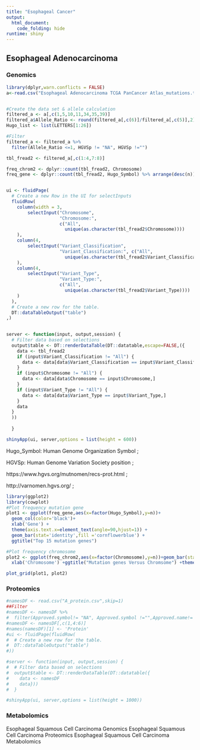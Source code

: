 ```yaml
---  
title: "Esophageal Cancer"
output:
  html_document:
    code_folding: hide
runtime: shiny
---
```

## Esophageal Adenocarcinoma {.tabset}

### Genomics
```r
library(dplyr,warn.conflicts = FALSE)
a<-read.csv("Esophageal Adenocarcinoma TCGA PanCancer Atlas_mutations.tsv" , sep ="\t")


#Create the data set & allele calculation
filtered_a <- a[,c(1,5,10,11,34,35,39)]
filtered_a$Allele_Ratio <- round(filtered_a[,c(6)]/filtered_a[,c(5)],2)
Hugo_list <- list(LETTERS[1:26])

#Filter 
filtered_a <- filtered_a %>% 
  filter(Allele_Ratio <=1, HGVSp != "NA", HGVSp !="")

tbl_fread2 <- filtered_a[,c(1:4,7:8)]

freq_chrom2 <- dplyr::count(tbl_fread2, Chromosome)
freq_gene <- dplyr::count(tbl_fread2, Hugo_Symbol) %>% arrange(desc(n)) %>% slice(1:15)


ui <- fluidPage(
  # Create a new Row in the UI for selectInputs
  fluidRow(
    column(width = 3,
        selectInput("Chromosome",
                    "Chromosome:",
                    c("All",
                      unique(as.character(tbl_fread2$Chromosome))))
    ),
    column(4,
        selectInput("Variant_Classification",
                    "Variant_Classification:", c("All",
                      unique(as.character(tbl_fread2$Variant_Classification))))
    ),
    column(4,
        selectInput("Variant_Type",
                    "Variant_Type:",
                    c("All",
                      unique(as.character(tbl_fread2$Variant_Type))))
    )
  ),
  # Create a new row for the table.
  DT::dataTableOutput("table")
,)
  

server <- function(input, output,session) {
  # Filter data based on selections
  output$table <- DT::renderDataTable(DT::datatable,escape=FALSE,({
    data <- tbl_fread2
    if (input$Variant_Classification != "All") {
      data <- data[data$Variant_Classification == input$Variant_Classification,]
    }
    if (input$Chromosome != "All") {
      data <- data[data$Chromosome == input$Chromosome,]
    }
    if (input$Variant_Type != "All") {
      data <- data[data$Variant_Type == input$Variant_Type,]
    }
    data
  }
  ))
  
  }

shinyApp(ui, server,options = list(height = 600))
```
Hugo_Symbol: Human Genome Organization Symbol ;

HGVSp: Human Genome Variation Society position ;

https://www.hgvs.org/mutnomen/recs-prot.html ;

http://varnomen.hgvs.org/ ;

```r
library(ggplot2)
library(cowplot)
#Plot frequency mutation gene 
plot1 <- ggplot(freq_gene,aes(x=factor(Hugo_Symbol),y=n))+
  geom_col(color='black')+
  xlab('Gene') +
  theme(axis.text.x=element_text(angle=90,hjust=1)) +
  geom_bar(stat='identity',fill ='cornflowerblue') +
  ggtitle("Top 15 mutation genes")

#Plot frequency chromosome
plot2 <- ggplot(freq_chrom2,aes(x=factor(Chromosome),y=n))+geom_bar(stat='identity',fill ='aquamarine4')+
  xlab('Chromosome') +ggtitle("Mutation genes Versus Chromsome") +theme(axis.text=element_text(size=7))

plot_grid(plot1, plot2)
```

### Proteomics 
```r
#namesDF <- read.csv("A_protein.csv",skip=1)
##Filter 
#namesDF <- namesDF %>% 
#  filter(Approved.symbol!= "NA", Approved.symbol !="",Approved.name!= "NA", Approved.name !="")
#namesDF <- namesDF[,c(1,4:6)]
#names(namesDF)[1] <- 'Protein'
#ui <- fluidPage(fluidRow(
#  # Create a new row for the table.
#  DT::dataTableOutput("table")
#))

#server <- function(input, output,session) {
#  # Filter data based on selections
#  output$table <- DT::renderDataTable(DT::datatable({
#    data <- namesDF
#    data}))
#  }

#shinyApp(ui, server,options = list(height = 1000))


```

### Metabolomics

Esophageal Squamous Cell Carcinoma Genomics
Esophageal Squamous Cell Carcinoma Proteomics
Esophageal Squamous Cell Carcinoma Metabolomics